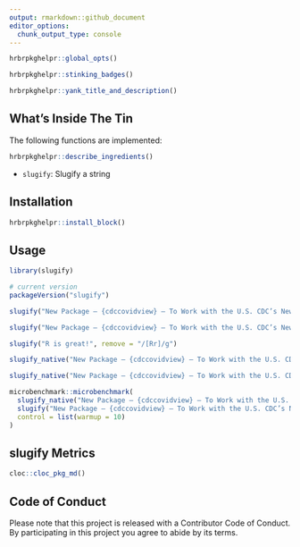 ```yaml
---
output: rmarkdown::github_document
editor_options: 
  chunk_output_type: console
---
```

```r
hrbrpkghelpr::global_opts()
```

```r
hrbrpkghelpr::stinking_badges()
```

```r
hrbrpkghelpr::yank_title_and_description()
```

## What's Inside The Tin

The following functions are implemented:

```r
hrbrpkghelpr::describe_ingredients()
```

- `slugify`: Slugify a string

## Installation

```r
hrbrpkghelpr::install_block()
```

## Usage

```r
library(slugify)

# current version
packageVersion("slugify")

```

```r
slugify("New Package — {cdccovidview} — To Work with the U.S. CDC’s New COVID-19 Trackers: COVIDView and COVID-NET")

slugify("New Package — {cdccovidview} — To Work with the U.S. CDC’s New COVID-19 Trackers: COVIDView and COVID-NET", replacement = "@")

slugify("R is great!", remove = "/[Rr]/g")
```

```r
slugify_native("New Package — {cdccovidview} — To Work with the U.S. CDC’s New COVID-19 Trackers: COVIDView and COVID-NET")

slugify_native("New Package — {cdccovidview} — To Work with the U.S. CDC’s New COVID-19 Trackers: COVIDView and COVID-NET", repl = "@")
```

```r
microbenchmark::microbenchmark(
  slugify_native("New Package — {cdccovidview} — To Work with the U.S. CDC’s New COVID-19 Trackers: COVIDView and COVID-NET"),
  slugify("New Package — {cdccovidview} — To Work with the U.S. CDC’s New COVID-19 Trackers: COVIDView and COVID-NET"),
  control = list(warmup = 10)
)
```


## slugify Metrics

```r
cloc::cloc_pkg_md()
```

## Code of Conduct

Please note that this project is released with a Contributor Code of Conduct. 
By participating in this project you agree to abide by its terms.
